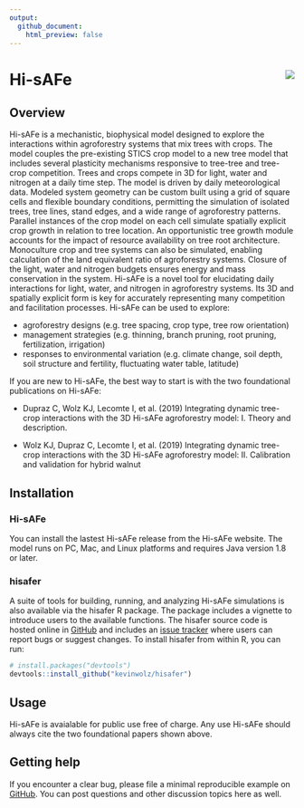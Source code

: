 ```yaml
---
output:
  github_document:
    html_preview: false
---
```


<!-- README.md is generated from README.Rmd. Please edit that file -->

# Hi-sAFe <img src="man/Hi-sAFe_Logo_Small.png" align="right" />

## Overview

Hi-sAFe is a mechanistic, biophysical model designed to explore the interactions within agroforestry systems that mix trees with crops. The model couples the pre-existing STICS crop model to a new tree model that includes several plasticity mechanisms responsive to tree-tree and tree-crop competition. Trees and crops compete in 3D for light, water and nitrogen at a daily time step. The model is driven by daily meteorological data. Modeled system geometry can be custom built using a grid of square cells and flexible boundary conditions, permitting the simulation of isolated trees, tree lines, stand edges, and a wide range of agroforestry patterns. Parallel instances of the crop model on each cell simulate spatially explicit crop growth in relation to tree location. An opportunistic tree growth module accounts for the impact of resource availability on tree root architecture. Monoculture crop and tree systems can also be simulated, enabling calculation of the land equivalent ratio of agroforestry systems. Closure of the light, water and nitrogen budgets ensures energy and mass conservation in the system. Hi-sAFe is a novel tool for elucidating daily interactions for light, water, and nitrogen in agroforestry systems. Its 3D and spatially explicit form is key for accurately representing many competition and facilitation processes. Hi-sAFe can be used to explore:

* agroforestry designs (e.g. tree spacing, crop type, tree row orientation)
* management strategies (e.g. thinning, branch pruning, root pruning, fertilization, irrigation)
* responses to environmental variation (e.g. climate change, soil depth, soil structure and fertility, fluctuating water table, latitude)

If you are new to Hi-sAFe, the best way to start is with the two foundational publications on Hi-sAFe:

* Dupraz C, Wolz KJ, Lecomte I, et al. (2019) Integrating dynamic tree-crop interactions with the 3D Hi-sAFe agroforestry model: 
I. Theory and description. 

* Wolz KJ, Dupraz C, Lecomte I, et al. (2019) Integrating dynamic tree-crop interactions with the 3D Hi-sAFe agroforestry model: II. Calibration and validation for hybrid walnut

## Installation

### Hi-sAFe

You can install the lastest Hi-sAFe release from the Hi-sAFe website. The model runs on PC, Mac, and Linux platforms and requires Java version 1.8 or later.

### hisafer

A suite of tools for building, running, and analyzing Hi-sAFe simulations is also available via the hisafer R package. The package includes a vignette to introduce users to the available functions. The hisafer source code is hosted online in [GitHub](www.github.com/kevinwolz/hisafer) and includes an [issue tracker](www.github.com/kevinwolz/hisafer/issues) where users can report bugs or suggest changes. To install hisafer from within R, you can run:

```r
# install.packages("devtools")
devtools::install_github("kevinwolz/hisafer")
```

## Usage

Hi-sAFe is avaialable for public use free of charge. Any use Hi-sAFe should always cite the two foundational papers shown above.


## Getting help

If you encounter a clear bug, please file a minimal reproducible example on [GitHub](https://github.com/hisafe/hisafe/issues). You can post questions and other discussion topics here as well.
